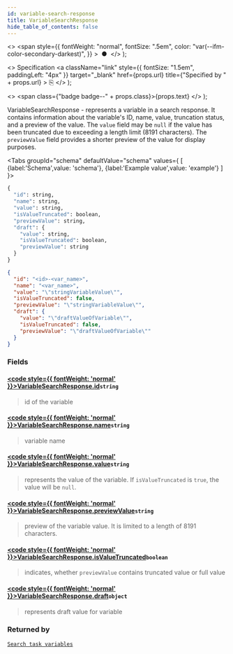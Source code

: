 ```yaml
---
id: variable-search-response
title: VariableSearchResponse
hide_table_of_contents: false
---
```



  <>
    <span
      style={{
        fontWeight: "normal",
        fontSize: ".5em",
        color: "var(--ifm-color-secondary-darkest)",
      }}
    >
      &nbsp;●&nbsp;
    </span>
  </>
);

  <>
    Specification
    <a
      className="link"
      style={{ fontSize: "1.5em", paddingLeft: "4px" }}
      target="_blank"
      href={props.url}
      title={"Specified by " + props.url}
    >
      ⎘
    </a>
  </>
);

  <>
    <span class={"badge badge--" + props.class}>{props.text}</span>
  </>
);

VariableSearchResponse - represents a variable in a search response. It contains information about the variable's ID, name, value, truncation status, and a preview of the value. The `value` field may be `null` if the value has been truncated due to exceeding a length limit (8191 characters). The `previewValue` field provides a shorter preview of the value for display purposes.

<Tabs groupId="schema" defaultValue="schema" values={
[
{label:'Schema',value: 'schema'},
{label:'Example value',value: 'example'}
]
}>
<TabItem value='schema'>

```graphql
{
  "id": string,
  "name": string,
  "value": string,
  "isValueTruncated": boolean,
  "previewValue": string,
  "draft": {
    "value": string,
    "isValueTruncated": boolean,
    "previewValue": string
  }
}
```

</TabItem>

<TabItem value='example'>

```json
{
  "id": "<id>-<var_name>",
  "name": "<var_name>",
  "value": "\"stringVariableValue\"",
  "isValueTruncated": false,
  "previewValue": "\"stringVariableValue\"",
  "draft": {
    "value": "\"draftValueOfVariable\"",
    "isValueTruncated": false,
    "previewValue": "\"draftValueOfVariable\""
  }
}
```

</TabItem>
</Tabs>

### Fields

#### [<code style={{ fontWeight: 'normal' }}>VariableSearchResponse.<b>id</b></code>](#)<Bullet />`string` <Badge class="secondary" text="non-null"/>

> id of the variable

#### [<code style={{ fontWeight: 'normal' }}>VariableSearchResponse.<b>name</b></code>](#)<Bullet />`string` <Badge class="secondary" text="non-null"/>

> variable name

#### [<code style={{ fontWeight: 'normal' }}>VariableSearchResponse.<b>value</b></code>](#)<Bullet />`string` <Badge class="secondary" text="non-null"/>

> represents the value of the variable. If `isValueTruncated` is `true`, the value will be `null`.

#### [<code style={{ fontWeight: 'normal' }}>VariableSearchResponse.<b>previewValue</b></code>](#)<Bullet />`string` <Badge class="secondary" text="non-null"/>

> preview of the variable value. It is limited to a length of 8191 characters.

#### [<code style={{ fontWeight: 'normal' }}>VariableSearchResponse.<b>isValueTruncated</b></code>](#)<Bullet />`boolean` <Badge class="secondary" text="non-null"/>

> indicates, whether `previewValue` contains truncated value or full value

#### [<code style={{ fontWeight: 'normal' }}>VariableSearchResponse.<b>draft</b></code>](#)<Bullet />`object` <Badge class="secondary" text="non-null"/>

> represents draft value for variable

### Returned by

[`Search task variables`](../../controllers/tasklist-api-rest-task-controller.md#search-task-variables) <Badge class="secondary" text="POST"/> <Bullet />
